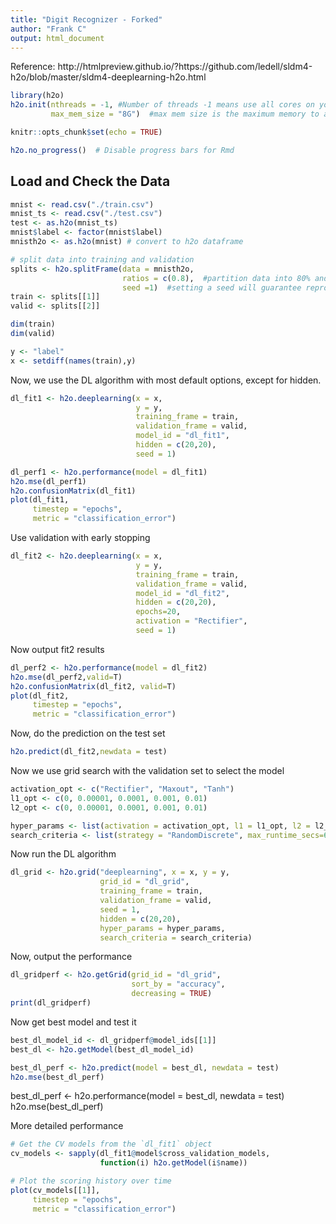 ```yaml
---
title: "Digit Recognizer - Forked"
author: "Frank C"
output: html_document
---
```

Reference: http://htmlpreview.github.io/?https://github.com/ledell/sldm4-h2o/blob/master/sldm4-deeplearning-h2o.html

```r
library(h2o)
h2o.init(nthreads = -1, #Number of threads -1 means use all cores on your machine
         max_mem_size = "8G")  #max mem size is the maximum memory to allocate to H2O

```

```r
knitr::opts_chunk$set(echo = TRUE)
```

```r
h2o.no_progress()  # Disable progress bars for Rmd
```

## Load and Check the Data


```r
mnist <- read.csv("./train.csv")
mnist_ts <- read.csv("./test.csv")
test <- as.h2o(mnist_ts)
mnist$label <- factor(mnist$label)
mnisth2o <- as.h2o(mnist) # convert to h2o dataframe

# split data into training and validation
splits <- h2o.splitFrame(data = mnisth2o, 
                         ratios = c(0.8),  #partition data into 80% and 20%
                         seed =1)  #setting a seed will guarantee reproducibility
train <- splits[[1]]
valid <- splits[[2]]

dim(train)
dim(valid)
```

```r
y <- "label"
x <- setdiff(names(train),y)
```

Now, we use the DL algorithm with most default options, except for hidden.
```r
dl_fit1 <- h2o.deeplearning(x = x,
                            y = y,
                            training_frame = train,
                            validation_frame = valid,
                            model_id = "dl_fit1",
                            hidden = c(20,20),
                            seed = 1)
```


```r
dl_perf1 <- h2o.performance(model = dl_fit1)
h2o.mse(dl_perf1)
h2o.confusionMatrix(dl_fit1)
plot(dl_fit1, 
     timestep = "epochs", 
     metric = "classification_error")
```

Use validation with early stopping
```r
dl_fit2 <- h2o.deeplearning(x = x,
                            y = y,
                            training_frame = train,
                            validation_frame = valid,
                            model_id = "dl_fit2",
                            hidden = c(20,20),
                            epochs=20,
                            activation = "Rectifier",
                            seed = 1)

```
Now output fit2 results
```r
dl_perf2 <- h2o.performance(model = dl_fit2)
h2o.mse(dl_perf2,valid=T)
h2o.confusionMatrix(dl_fit2, valid=T)
plot(dl_fit2, 
     timestep = "epochs", 
     metric = "classification_error")
```

Now, do the prediction on the test set
```r
h2o.predict(dl_fit2,newdata = test)
```

Now we use grid search with the validation set to select the model
```r
activation_opt <- c("Rectifier", "Maxout", "Tanh")
l1_opt <- c(0, 0.00001, 0.0001, 0.001, 0.01)
l2_opt <- c(0, 0.00001, 0.0001, 0.001, 0.01)

hyper_params <- list(activation = activation_opt, l1 = l1_opt, l2 = l2_opt)
search_criteria <- list(strategy = "RandomDiscrete", max_runtime_secs=60, max_models=20)
```

Now run the DL algorithm
```r
dl_grid <- h2o.grid("deeplearning", x = x, y = y,
                    grid_id = "dl_grid",
                    training_frame = train,
                    validation_frame = valid,
                    seed = 1,
                    hidden = c(20,20),
                    hyper_params = hyper_params,
                    search_criteria = search_criteria)
```

Now, output the performance
```r
dl_gridperf <- h2o.getGrid(grid_id = "dl_grid", 
                           sort_by = "accuracy",
                           decreasing = TRUE)
print(dl_gridperf)

```
Now get best model and test it
```r
best_dl_model_id <- dl_gridperf@model_ids[[1]]
best_dl <- h2o.getModel(best_dl_model_id)

```

```r
best_dl_perf <- h2o.predict(model = best_dl, newdata = test)
h2o.mse(best_dl_perf)
```

best_dl_perf <- h2o.performance(model = best_dl, newdata = test)
h2o.mse(best_dl_perf)

More detailed performance 
```r
# Get the CV models from the `dl_fit1` object
cv_models <- sapply(dl_fit1@model$cross_validation_models, 
                    function(i) h2o.getModel(i$name))

# Plot the scoring history over time
plot(cv_models[[1]], 
     timestep = "epochs", 
     metric = "classification_error")
```

